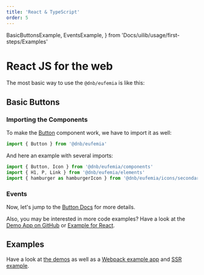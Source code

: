 ```yaml
---
title: 'React & TypeScript'
order: 5
---
```


  BasicButtonsExample,
  EventsExample,
} from 'Docs/uilib/usage/first-steps/Examples'

# React JS for the web

The most basic way to use the `@dnb/eufemia` is like this:

## Basic Buttons

<BasicButtonsExample />

### Importing the Components

To make the [Button](/uilib/components/button) component work, we have to import it as well:

```js
import { Button } from '@dnb/eufemia'
```

And here an example with several imports:

```js
import { Button, Icon } from '@dnb/eufemia/components'
import { H1, P, Link } from '@dnb/eufemia/elements'
import { hamburger as hamburgerIcon } from '@dnb/eufemia/icons/secondary_icons'
```

### Events

<EventsExample />

Now, let's jump to the [Button Docs](/uilib/components/button) for more details.

Also, you may be interested in more code examples? Have a look at the [Demo App on GitHub](https://github.com/dnbexperience/eufemia-demo/blob/main/src/form-demos/form-demo-01.js) or [Example for React](https://github.com/dnbexperience/eufemia-examples/tree/main/packages/example-react).

## Examples

Have a look at [the demos](/uilib/getting-started/demos) as well as a [Webpack example app](https://github.com/dnbexperience/eufemia-examples/tree/main/packages/example-react) and [SSR example](https://github.com/dnbexperience/eufemia-examples/tree/main/packages/example-ssr).
